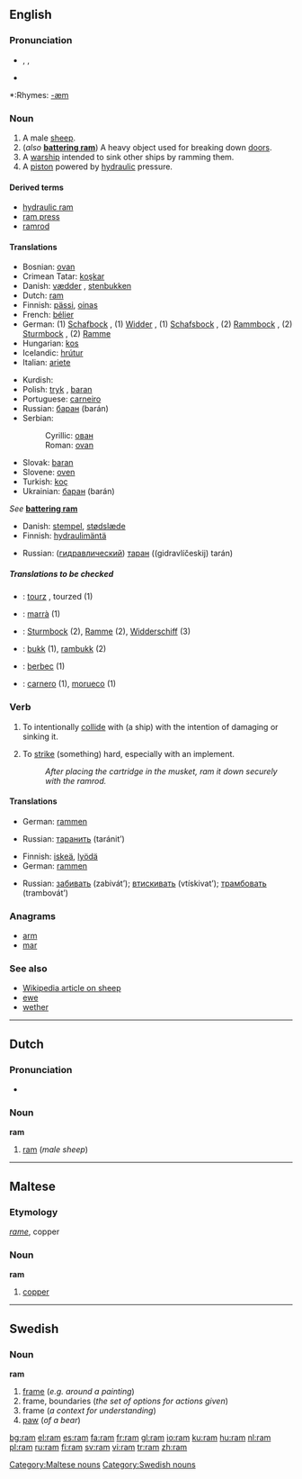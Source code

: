 {{see|Ram|RAM}}
{{wikipediadab}}
==English==

===Pronunciation===
* {{AHD|răm}}, {{IPA|/ræm/}}, {{SAMPA|/r{m/}}
*{{audio|en-us-ram.ogg|Audio (US)}}

*:Rhymes: [[Rhymes:English:-æm|-æm]]

===Noun===
{{en-noun}}

# A male [[sheep]].
# (''also'' '''[[battering ram]]''') A heavy object used for breaking down [[door]]s.
# A [[warship]] intended to sink other ships by ramming them.
# A [[piston]] powered by [[hydraulic]] pressure.

====Derived terms====
*[[hydraulic ram]]
*[[ram press]]
*[[ramrod]]

====Translations====
{{trans-top|male sheep}}
*Bosnian: [[ovan#Bosnian|ovan]] {{m}}
*Crimean Tatar: [[koşkar]]
*Danish: [[vædder]] {{m}}, [[stenbukken]] {{c}}
*Dutch: [[ram#Dutch|ram]] {{m}}
*Finnish: [[pässi]], [[oinas]]
*French: [[bélier]] {{m}}
*German: (1) [[Schafbock]] {{m}}, (1) [[Widder]] {{m}}, (1) [[Schafsbock]] {{m}}, (2) [[Rammbock]] {{m}}, (2) [[Sturmbock]] {{m}}, (2) [[Ramme]] {{f}}
*Hungarian: [[kos]]
*Icelandic: [[hrútur]] {{m}}
*Italian: [[ariete]] {{m}}<!--"montone" is a wether, which is not the same thing-->
{{trans-mid}}
*Kurdish: {{KUchar|[[به‌ران]]}}
*Polish: [[tryk]] {{m}}, [[baran]] {{m}}
*Portuguese: [[carneiro]] {{m}}
*Russian: [[баран]] (barán) {{m}}
*Serbian:
*:Cyrillic: [[ован#Serbian|ован]] {{m}}
*:Roman: [[ovan#Serbian|ovan]] {{m}}
*Slovak: [[baran]] {{m}}
*Slovene: [[oven]] {{m}}
*Turkish: [[koç]]
*Ukrainian: [[баран]] (barán)
{{trans-bottom}}

{{trans-top|battering ram}}
''See'' '''[[battering ram]]'''
{{trans-bottom}}

{{trans-top|warship that sinks other ships by ramming them}}
{{trans-mid}}
{{trans-bottom}}

{{trans-top|piston powered by hydraulic pressure}}
*Danish: [[stempel]], [[stødslæde]]
*Finnish: [[hydraulimäntä]]
{{trans-mid}}
*Russian: ([[гидравлический]]) [[таран]] ((gidravlíčeskij) tarán) {{m}}
{{trans-bottom}}

=====Translations to be checked=====
<!--Remove this section once all of the translations below have been moved into the tables above.-->
{{checktrans}}
*{{ttbc|Breton}}: [[tourz]] {{m}}, tourzed {{p}} (1)
*{{ttbc|Catalan}}: [[marrà]] {{m}} (1)
*{{ttbc|German}}: [[Sturmbock]] {{m}} (2), [[Ramme]] {{f}} (2), [[Widderschiff]] {{n}} (3)
*{{ttbc|Norwegian}}: [[bukk]] {{m}} (1), [[rambukk]] {{m}} (2)
*{{ttbc|Romanian}}: [[berbec]] (1)
*{{ttbc|Spanish}}: [[carnero]] {{m}} (1), [[morueco]] {{m}} (1)

===Verb===
{{en-verb|ram|m|ed}}

# {{transitive}} To intentionally [[collide]] with (a ship) with the intention of damaging or sinking it.
# {{transitive}} To [[strike]] (something) hard, especially with an implement.
#: ''After placing the cartridge in the musket, ram it down securely with the ramrod.''

====Translations====
{{trans-top|intentionally collide with (a ship)}}
*German: [[rammen]]
{{trans-mid}}
*Russian: [[таранить]] (taránit’)
{{trans-bottom}}

{{trans-top|strike (something) hard}}
*Finnish: [[iskeä]], [[lyödä]]
*German: [[rammen]]
{{trans-mid}}
*Russian: [[забивать]] (zabivát’); [[втискивать]] (vtískivat’); [[трамбовать]] (trambovát’)
{{trans-bottom}}

===Anagrams===
*[[arm]]
*[[mar]]

===See also===
*[[w:sheep|Wikipedia article on sheep]]
*[[ewe]]
*[[wether]]

----

==Dutch==

===Pronunciation===
*{{IPA|/ram/}}

===Noun===
'''ram'''

# [[ram#English|ram]] (''male sheep'')

----

==Maltese==

===Etymology===
{{It.}} ''[[rame]]'', copper

===Noun===
'''ram'''

# [[copper]]

[[Category:Maltese nouns]]

----

==Swedish==

===Noun===
'''ram''' {{c}}
{{sv-noun-reg-ar}}

# [[frame]] (''e.g. around a painting'')
# frame, boundaries (''the set of options for actions given'')
# frame (''a context for understanding'')
# [[paw]] (''of a bear'')

[[Category:Swedish nouns]]

[[bg:ram]]
[[el:ram]]
[[es:ram]]
[[fa:ram]]
[[fr:ram]]
[[gl:ram]]
[[io:ram]]
[[ku:ram]]
[[hu:ram]]
[[nl:ram]]
[[pl:ram]]
[[ru:ram]]
[[fi:ram]]
[[sv:ram]]
[[vi:ram]]
[[tr:ram]]
[[zh:ram]]